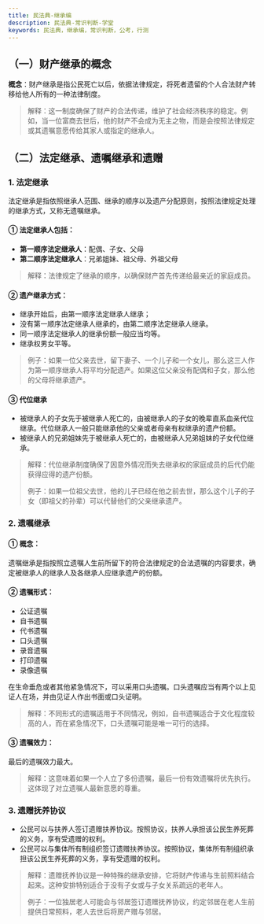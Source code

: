 ```yaml
---
title: 民法典-继承编
description: 民法典-常识判断-学堂
keywords: 民法典，继承编，常识判断，公考，行测
---
```


## （一）财产继承的概念

**概念**：财产继承是指公民死亡以后，依据法律规定，将死者遗留的个人合法财产转移给他人所有的一种法律制度。

> 解释：这一制度确保了财产的合法传递，维护了社会经济秩序的稳定。例如，当一位富商去世后，他的财产不会成为无主之物，而是会按照法律规定或其遗嘱意愿传给其家人或指定的继承人。

## （二）法定继承、遗嘱继承和遗赠

### 1. 法定继承

法定继承是指依照继承人范围、继承的顺序以及遗产分配原则，按照法律规定处理的继承方式，又称无遗嘱继承。

#### ① 法定继承人包括：

- **第一顺序法定继承人**：配偶、子女、父母
- **第二顺序法定继承人**：兄弟姐妹、祖父母、外祖父母

> 解释：法律规定了继承的顺序，以确保财产首先传递给最亲近的家庭成员。

#### ② 遗产继承方式：

- 继承开始后，由第一顺序法定继承人继承；
- 没有第一顺序法定继承人继承的，由第二顺序法定继承人继承。
- 同一顺序法定继承人的继承份额一般应当均等。
- 继承权男女平等。

> 例子：如果一位父亲去世，留下妻子、一个儿子和一个女儿，那么这三人作为第一顺序继承人将平均分配遗产。如果这位父亲没有配偶和子女，那么他的父母将继承遗产。

#### ③ 代位继承

- 被继承人的子女先于被继承人死亡的，由被继承人的子女的晚辈直系血亲代位继承。代位继承人一般只能继承他的父亲或者母亲有权继承的遗产份额。
- 被继承人的兄弟姐妹先于被继承人死亡的，由被继承人兄弟姐妹的子女代位继承。

> 解释：代位继承制度确保了因意外情况而失去继承权的家庭成员的后代仍能获得应得的遗产份额。
> 
> 例子：如果一位祖父去世，他的儿子已经在他之前去世，那么这个儿子的子女（即祖父的孙辈）可以代替他们的父亲继承遗产。

### 2. 遗嘱继承

#### ① 概念：
遗嘱继承是指按照立遗嘱人生前所留下的符合法律规定的合法遗嘱的内容要求，确定被继承人的继承人及各继承人应继承遗产的份额。

#### ② 遗嘱形式：
- 公证遗嘱
- 自书遗嘱
- 代书遗嘱
- 口头遗嘱
- 录音遗嘱
- 打印遗嘱
- 录像遗嘱

在生命垂危或者其他紧急情况下，可以采用口头遗嘱。口头遗嘱应当有两个以上见证人在场，并由见证人作出书面或口头证明。

> 解释：不同形式的遗嘱适用于不同情况，例如，自书遗嘱适合于文化程度较高的人，而在紧急情况下，口头遗嘱可能是唯一可行的选择。

#### ③ 遗嘱效力：
最后的遗嘱效力最大。

> 解释：这意味着如果一个人立了多份遗嘱，最后一份有效遗嘱将优先执行。这体现了对立遗嘱人最新意愿的尊重。

### 3. 遗赠抚养协议

- 公民可以与扶养人签订遗赠扶养协议。按照协议，扶养人承担该公民生养死葬的义务，享有受遗赠的权利。
- 公民可以与集体所有制组织签订遗赠扶养协议。按照协议，集体所有制组织承担该公民生养死葬的义务，享有受遗赠的权利。

> 解释：遗赠抚养协议是一种特殊的继承安排，它将财产传递与生前照料结合起来。这种安排特别适合于没有子女或与子女关系疏远的老年人。
> 
> 例子：一位独居老人可能会与邻居签订遗赠抚养协议，约定邻居在老人生前提供日常照料，老人去世后将房产赠与邻居。
